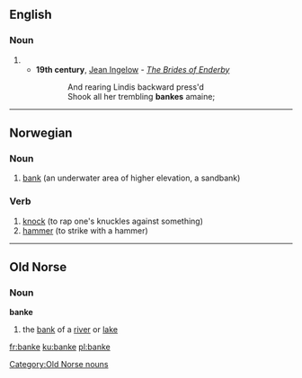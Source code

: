 ==English==

===Noun===
{{en-noun}}

# {{obsolete spelling of|bank}}
#*'''19th century''', [[w:Jean Ingelow|Jean Ingelow]] - ''[[s:The Brides of Enderby|The Brides of Enderby]]''
#::And rearing Lindis backward press'd
#::Shook all her trembling '''bankes''' amaine;


----
==Norwegian==

===Noun===
{{infl|no|noun|g=m}}

# [[bank]] (an underwater area of higher elevation, a sandbank)

===Verb===
{{infl|no|verb}}

# [[knock]] (to rap one's knuckles against something)
# [[hammer]] (to strike with a hammer)
----
==Old Norse==
===Noun===
'''banke'''
# the [[bank]] of a [[river]] or [[lake]]
[[Category:Old Norse nouns]]

[[fr:banke]]
[[ku:banke]]
[[pl:banke]]